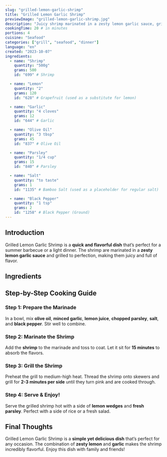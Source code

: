 ```yaml
---
slug: "grilled-lemon-garlic-shrimp"
title: "Grilled Lemon Garlic Shrimp"
previewImage: "grilled-lemon-garlic-shrimp.jpg"
description: "Juicy shrimp marinated in a zesty lemon garlic sauce, grilled to perfection."
cookingTime: 20 # in minutes
portions: 4
cuisine: "Seafood"
categories: ["grill", "seafood", "dinner"]
language: "en"
created: "2023-10-07"
ingredients:
  - name: "Shrimp"
    quantity: "500g"
    grams: 500
    id: "699" # Shrimp

  - name: "Lemon"
    quantity: "2"
    grams: 120
    id: "628" # Grapefruit (used as a substitute for lemon)

  - name: "Garlic"
    quantity: "4 cloves"
    grams: 12
    id: "644" # Garlic

  - name: "Olive Oil"
    quantity: "3 tbsp"
    grams: 45
    id: "837" # Olive Oil

  - name: "Parsley"
    quantity: "1/4 cup"
    grams: 15
    id: "840" # Parsley

  - name: "Salt"
    quantity: "to taste"
    grams: 1
    id: "1135" # Bamboo Salt (used as a placeholder for regular salt)

  - name: "Black Pepper"
    quantity: "1 tsp"
    grams: 2
    id: "1258" # Black Pepper (Ground)
---
```



## Introduction

Grilled Lemon Garlic Shrimp is a **quick and flavorful dish** that’s perfect for a summer barbecue or a light dinner. The shrimp are marinated in a **zesty lemon garlic sauce** and grilled to perfection, making them juicy and full of flavor.

## Ingredients

<IngredientsList
  ingredients={frontmatter.ingredients}
  portions={frontmatter.portions}
/>

## Step-by-Step Cooking Guide

### Step 1: Prepare the Marinade

In a bowl, mix **olive oil**, **minced garlic**, **lemon juice**, **chopped parsley**, **salt**, and **black pepper**. Stir well to combine.

<CookingStep
  action="mixing-bowl-liquids-marinade"
  alt="Mixing marinade in a bowl"
/>

### Step 2: Marinate the Shrimp

Add the **shrimp** to the marinade and toss to coat. Let it sit for **15 minutes** to absorb the flavors.

<CookingStep
  action="waiting-marinating-fish-white-fillets"
  alt="Marinating shrimp"
/>

### Step 3: Grill the Shrimp

Preheat the grill to medium-high heat. Thread the shrimp onto skewers and grill for **2-3 minutes per side** until they turn pink and are cooked through.

<CookingStep action="grilling-fish-shrimp" alt="Grilling shrimp on skewers" />

### Step 4: Serve & Enjoy!

Serve the grilled shrimp hot with a side of **lemon wedges** and **fresh parsley**. Perfect with a side of rice or a fresh salad.

## Final Thoughts

Grilled Lemon Garlic Shrimp is a **simple yet delicious dish** that’s perfect for any occasion. The combination of **zesty lemon** and **garlic** makes the shrimp incredibly flavorful. Enjoy this dish with family and friends!

<NutritionFacts ingredients={frontmatter.ingredients} />
